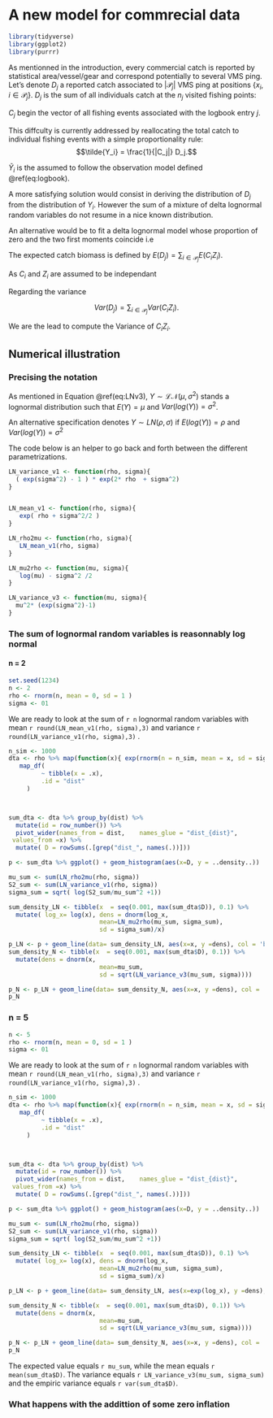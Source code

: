 # A new model for commrecial data

```r
library(tidyverse)
library(ggplot2)
library(purrr)
```

As mentionned in the introduction, every  commercial catch is reported by statistical area/vessel/gear and correspond potentially to several VMS ping.
Let's denote $D_j$  a reported catch associated to $|\mathcal{P}_j|$ VMS ping at positions $\left\lbrace x_i, i\in \mathcal{P}_j \right\rbrace$. $D_j$ is the sum of all individuals catch at the $n_j$ visited fishing points:

\begin{equation}
  D_{j} = \sum_{i \in  C_j} Y_i,
  (\#eq:logbook)
\end{equation} 

$C_j$ begin the vector of all fishing events associated with the logbook entry $j$. 

This diffculty is currently addressed by reallocating the total catch to individual fishing events with a simple proportionality rule:
$$\tilde{Y_i} = \frac{1}{|C_j|} D_j.$$

$\tilde{Y}_i$ is the assumed to follow the observation model defined  \@ref(eq:logbook).


A more satisfying solution would consist in deriving the distribution of $D_j$ from the distribution of $Y_i$. However the sum of a mixture of delta lognormal random variables  do not resume in a nice known distribution. 

An alternative would be to fit a delta lognormal model whose proportion of zero and the two first moments coincide i.e

\begin{align}
P(D_j = 0 \vert S, X) & = \prod_{i\in \mathcal{P}_j} P(Y_i = 0 \vert S, X),\nonumber \\
                      & = \exp{ \left \lbrace- \sum_{i\in \mathcal{P}_j} e^{\xi S(x_i)}\right \rbrace}.
\end{align}


The expected catch biomass is defined by $E(D_j) = \sum_{i\in \mathcal{P}_j} E(C_i Z_i).$

As $C_i$ and $Z_i$ are assumed to be independant 

\begin{align}
E(D_j) & = \sum_{i\in \mathcal{P}_j} E(C_i Z_i),\nonumber \\
& = \sum_{i\in \mathcal{P}_j} (1-p_i) \frac{\mu(x_i)}{1-p_i}, \nonumber \\
& = \sum_{i\in \mathcal{P}_j} \mu(x_i). (\#eq:newobs)
\end{align}


Regarding the variance

$$Var(D_j)  = \sum_{i\in \mathcal{P}_j} Var(C_i Z_i).$$

We are the lead to compute the Variance of $C_i Z_i$. 

\begin{align*}
Var(C_i Z_i) & = E( var(C_i Z_i \vert C_i) )  + Var( E(C_i Z_i \vert C_i) ),\\
& = Var(Z_i) E(C_i^2) + Var ( E(Z_i) C_i),\\
& = Var(Z_i) (1-p_i) + E(Z_i)^2 p_i (1-p_i)
\end{align*}




## Numerical illustration 


### Precising the notation 
As mentioned in Equation \@ref(eq:LNv3),  $Y\sim \mathcal{LN}(\mu, \sigma^2)$ stands  a lognormal distribution such that $E(Y) = \mu$ and $Var(log(Y)) = \sigma^2$.

An alternative  specification denotes $Y \sim LN(\rho, \sigma)$ if $E(log(Y))=\rho$ and $Var(log(Y)) = \sigma^2$


The code below is an helper to go back and forth between the different parametrizations.
```r


LN_variance_v1 <- function(rho, sigma){
  ( exp(sigma^2) - 1 ) * exp(2* rho  + sigma^2)
}


LN_mean_v1 <- function(rho, sigma){
   exp( rho + sigma^2/2 )
}

LN_rho2mu <- function(rho, sigma){
   LN_mean_v1(rho, sigma)
}

LN_mu2rho <- function(mu, sigma){
   log(mu) - sigma^2 /2
}

LN_variance_v3 <- function(mu, sigma){
  mu^2* (exp(sigma^2)-1)
}


```


### The sum of lognormal random variables is reasonnably log normal 

#### n = 2

```r
set.seed(1234)
n <- 2
rho <- rnorm(n, mean = 0, sd = 1 )
sigma <- 01
```

We are ready to look at the sum of `r n` lognormal random variables with mean `r round(LN_mean_v1(rho, sigma),3)`  and variance `r  round(LN_variance_v1(rho, sigma),3)` .


```r
n_sim <- 1000
dta <- rho %>% map(function(x){ exp(rnorm(n = n_sim, mean = x, sd = sigma))}) %>% 
   map_df(
         ~ tibble(x = .x), 
         .id = "dist"
     ) 



sum_dta <- dta %>% group_by(dist) %>% 
  mutate(id = row_number()) %>% 
  pivot_wider(names_from = dist,    names_glue = "dist_{dist}",
 values_from =x) %>% 
  mutate( D = rowSums(.[grep("dist_", names(.))]))

p <- sum_dta %>% ggplot() + geom_histogram(aes(x=D, y = ..density..))

mu_sum <- sum(LN_rho2mu(rho, sigma))
S2_sum <- sum(LN_variance_v1(rho, sigma))
sigma_sum = sqrt( log(S2_sum/mu_sum^2 +1))

sum_density_LN <- tibble(x  = seq(0.001, max(sum_dta$D)), 0.1) %>% 
  mutate( log_x= log(x), dens = dnorm(log_x, 
                         mean=LN_mu2rho(mu_sum, sigma_sum), 
                         sd = sigma_sum)/x)

p_LN <- p + geom_line(data= sum_density_LN, aes(x=x, y =dens), col = 'blue')
sum_density_N <- tibble(x  = seq(0.001, max(sum_dta$D), 0.1)) %>% 
  mutate(dens = dnorm(x, 
                         mean=mu_sum, 
                         sd = sqrt(LN_variance_v3(mu_sum, sigma))))

p_N <- p_LN + geom_line(data= sum_density_N, aes(x=x, y =dens), col = 'red')
p_N
```





### n = 5

```r
n <- 5
rho <- rnorm(n, mean = 0, sd = 1 )
sigma <- 01
```

We are ready to look at the sum of `r n` lognormal random variables with mean `r round(LN_mean_v1(rho, sigma),3)`  and variance `r  round(LN_variance_v1(rho, sigma),3)` .


```r
n_sim <- 1000
dta <- rho %>% map(function(x){ exp(rnorm(n = n_sim, mean = x, sd = sigma))}) %>% 
   map_df(
         ~ tibble(x = .x), 
         .id = "dist"
     ) 



sum_dta <- dta %>% group_by(dist) %>% 
  mutate(id = row_number()) %>% 
  pivot_wider(names_from = dist,    names_glue = "dist_{dist}",
 values_from =x) %>% 
  mutate( D = rowSums(.[grep("dist_", names(.))]))

p <- sum_dta %>% ggplot() + geom_histogram(aes(x=D, y = ..density..))

mu_sum <- sum(LN_rho2mu(rho, sigma))
S2_sum <- sum(LN_variance_v1(rho, sigma))
sigma_sum = sqrt( log(S2_sum/mu_sum^2 +1))

sum_density_LN <- tibble(x  = seq(0.001, max(sum_dta$D)), 0.1) %>% 
  mutate( log_x= log(x), dens = dnorm(log_x, 
                         mean=LN_mu2rho(mu_sum, sigma_sum), 
                         sd = sigma_sum)/x)

p_LN <- p + geom_line(data= sum_density_LN, aes(x=exp(log_x), y =dens), col = 'blue')

sum_density_N <- tibble(x  = seq(0.001, max(sum_dta$D), 0.1)) %>% 
  mutate(dens = dnorm(x, 
                         mean=mu_sum, 
                         sd = sqrt(LN_variance_v3(mu_sum, sigma))))

p_N <- p_LN + geom_line(data= sum_density_N, aes(x=x, y =dens), col = 'red')
p_N
```

The expected value equals  `r mu_sum`, while the mean equals  `r mean(sum_dta$D)`. The variance equals `r LN_variance_v3(mu_sum, sigma_sum)` and the empiric variance equals `r var(sum_dta$D)`.



### What happens with the addittion of some zero inflation






